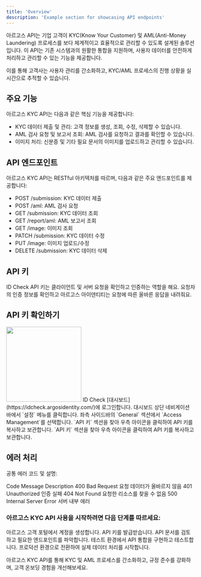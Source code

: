 ```yaml
---
title: 'Overview'
description: 'Example section for showcasing API endpoints'
---
```


아르고스 API는 기업 고객이 KYC(Know Your Customer) 및 AML(Anti-Money Laundering) 프로세스를 보다 체계적이고 효율적으로 관리할 수 있도록 설계된 솔루션입니다. 이 API는 기존 시스템과의 원활한 통합을 지원하며, 사용자 데이터를 안전하게 처리하고 관리할 수 있는 기능을 제공합니다.

이를 통해 고객사는 사용자 관리를 간소화하고, KYC/AML 프로세스의 진행 상황을 실시간으로 추적할 수 있습니다.

## 주요 기능
아르고스 KYC API는 다음과 같은 핵심 기능을 제공합니다:
- KYC 데이터 제출 및 관리: 고객 정보를 생성, 조회, 수정, 삭제할 수 있습니다.
- AML 검사 요청 및 보고서 조회: AML 검사를 요청하고 결과를 확인할 수 있습니다.
- 이미지 처리: 신분증 및 기타 필요 문서의 이미지를 업로드하고 관리할 수 있습니다.


## API 엔드포인트
아르고스 KYC API는 RESTful 아키텍처를 따르며, 다음과 같은 주요 엔드포인트를 제공합니다:
- POST /submission: KYC 데이터 제출
- POST /aml: AML 검사 요청
- GET /submission: KYC 데이터 조회
- GET /report/aml: AML 보고서 조회
- GET /image: 이미지 조회
- PATCH /submission: KYC 데이터 수정
- PUT /image: 이미지 업로드/수정
- DELETE /submission: KYC 데이터 삭제


## API 키
ID Check API 키는 클라이언트 및 서버 요청을 확인하고 인증하는 역할을 해요. 요청자의 인증 정보를 확인하고 아르고스 아이덴티티는 요청에 따른 올바른 응답을 내려줘요.





## API 키 확인하기


<img height="200" src="/images/api-reference/api-key.png" />
<Steps>
  <Step title="대시보드 로그인">
    ID Check [대시보드](https://idcheck.argosidentity.com/)에 로그인합니다.
  </Step>
  <Step title="설정 메뉴 접근">
    대시보드 상단 네비게이션 바에서 `설정` 메뉴를 클릭합니다.
  </Step>
  <Step title="Access Management 페이지 이동">
    좌측 사이드바의 `General` 섹션에서 `Access Management`를 선택합니다.
  </Step>
  <Step title="웹훅 URL 입력">
    `API 키` 섹션을 찾아 우측 아이콘을 클릭하여 API 키를 복사하고 보관합니다.
  </Step>
  <Step title="요청 헤더 구조">
    `API 키` 섹션을 찾아 우측 아이콘을 클릭하여 API 키를 복사하고 보관합니다.
  </Step>
</Steps>

## 에러 처리
공통 에러 코드 및 설명:

Code	Message	Description
400	Bad Request	요청 데이터가 올바르지 않음
401	Unauthorized	인증 실패
404	Not Found	요청한 리소스를 찾을 수 없음
500	Internal Server Error	서버 내부 에러

### 아르고스 KYC API 사용을 시작하려면 다음 단계를 따르세요:
아르고스 고객 포털에서 계정을 생성합니다.
API 키를 발급받습니다.
API 문서를 검토하고 필요한 엔드포인트를 파악합니다.
테스트 환경에서 API 통합을 구현하고 테스트합니다.
프로덕션 환경으로 전환하여 실제 데이터 처리를 시작합니다.

아르고스 KYC API를 통해 KYC 및 AML 프로세스를 간소화하고, 규정 준수를 강화하며, 고객 온보딩 경험을 개선해보세요.
